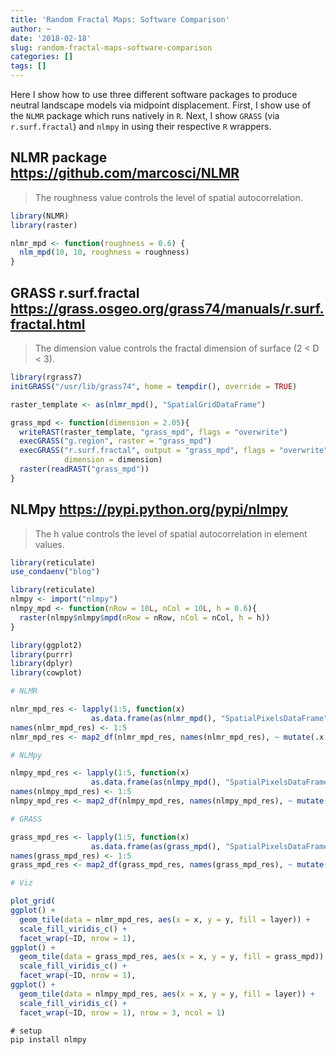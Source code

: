 ```yaml
---
title: 'Random Fractal Maps: Software Comparison'
author: ~
date: '2018-02-18'
slug: random-fractal-maps-software-comparison
categories: []
tags: []
---
```


Here I show how to use three different software packages to produce neutral landscape models via midpoint displacement. First, I show use of the `NLMR` package which runs natively in `R`. Next, I show `GRASS` (via `r.surf.fractal`) and `nlmpy` in using their respective `R` wrappers.

## NLMR package [https://github.com/marcosci/NLMR](https://github.com/marcosci/NLMR)

> The roughness value controls the level of spatial autocorrelation. 

```r
library(NLMR)
library(raster)

nlmr_mpd <- function(roughness = 0.6) {
  nlm_mpd(10, 10, roughness = roughness)
}
```

## GRASS r.surf.fractal [https://grass.osgeo.org/grass74/manuals/r.surf.fractal.html](https://grass.osgeo.org/grass74/manuals/r.surf.fractal.html)

> The dimension value controls the fractal dimension of surface (2 < D < 3).

```r
library(rgrass7)
initGRASS("/usr/lib/grass74", home = tempdir(), override = TRUE)

raster_template <- as(nlmr_mpd(), "SpatialGridDataFrame")

grass_mpd <- function(dimension = 2.05){
  writeRAST(raster_template, "grass_mpd", flags = "overwrite")
  execGRASS("g.region", raster = "grass_mpd")
  execGRASS("r.surf.fractal", output = "grass_mpd", flags = "overwrite", 
            dimension = dimension)
  raster(readRAST("grass_mpd"))
}

```

## NLMpy [https://pypi.python.org/pypi/nlmpy](https://pypi.python.org/pypi/nlmpy)

> The h value controls the level of spatial autocorrelation in element values.

```r
library(reticulate)
use_condaenv("blog")
```

```r
library(reticulate)
nlmpy <- import("nlmpy")
nlmpy_mpd <- function(nRow = 10L, nCol = 10L, h = 0.6){
  raster(nlmpy$nlmpy$mpd(nRow = nRow, nCol = nCol, h = h))
}
```


```r
library(ggplot2)
library(purrr)
library(dplyr)
library(cowplot)

# NLMR

nlmr_mpd_res <- lapply(1:5, function(x) 
                  as.data.frame(as(nlmr_mpd(), "SpatialPixelsDataFrame")))
names(nlmr_mpd_res) <- 1:5
nlmr_mpd_res <- map2_df(nlmr_mpd_res, names(nlmr_mpd_res), ~ mutate(.x, ID = .y))

# NLMpy

nlmpy_mpd_res <- lapply(1:5, function(x) 
                  as.data.frame(as(nlmpy_mpd(), "SpatialPixelsDataFrame")))
names(nlmpy_mpd_res) <- 1:5
nlmpy_mpd_res <- map2_df(nlmpy_mpd_res, names(nlmpy_mpd_res), ~ mutate(.x, ID = .y))

# GRASS

grass_mpd_res <- lapply(1:5, function(x) 
                  as.data.frame(as(grass_mpd(), "SpatialPixelsDataFrame")))
names(grass_mpd_res) <- 1:5
grass_mpd_res <- map2_df(grass_mpd_res, names(grass_mpd_res), ~ mutate(.x, ID = .y))

# Viz

plot_grid(
ggplot() + 
  geom_tile(data = nlmr_mpd_res, aes(x = x, y = y, fill = layer)) + 
  scale_fill_viridis_c() + 
  facet_wrap(~ID, nrow = 1),
ggplot() + 
  geom_tile(data = grass_mpd_res, aes(x = x, y = y, fill = grass_mpd)) + 
  scale_fill_viridis_c() + 
  facet_wrap(~ID, nrow = 1),
ggplot() + 
  geom_tile(data = nlmpy_mpd_res, aes(x = x, y = y, fill = layer)) + 
  scale_fill_viridis_c() + 
  facet_wrap(~ID, nrow = 1), nrow = 3, ncol = 1)
```

```shell
# setup
pip install nlmpy
```